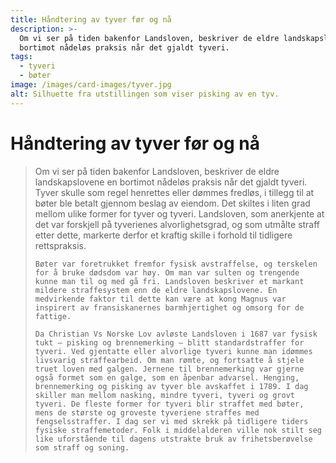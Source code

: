 ```yaml
---
title: Håndtering av tyver før og nå
description: >-
  Om vi ser på tiden bakenfor Landsloven, beskriver de eldre landskapslovene en
  bortimot nådeløs praksis når det gjaldt tyveri.
tags:
  - tyveri
  - bøter
image: /images/card-images/tyver.jpg
alt: Silhuette fra utstillingen som viser pisking av en tyv.
---
```



 
# Håndtering av tyver før og nå

<Spacer height={10} />

<Blockquote 
    quote = '«Det er forståelig at noen som ikke kan få seg arbeid til livsopphold, stjeler mat, og på den måten berger livet sitt fra sult, da skal han ikke straffes for det tjuveriet.»'
    footer = 'Tyvebolken, kapittel 1'
    />


<Spacer height={20} />

<Container stil="initial">
    Om vi ser på tiden bakenfor Landsloven, beskriver de eldre landskapslovene en bortimot nådeløs praksis når det gjaldt tyveri. 
    Tyver skulle som regel henrettes eller dømmes fredløs, i tillegg til at bøter ble betalt gjennom beslag av eiendom. Det skiltes i liten grad mellom ulike former for tyver og tyveri. Landsloven, som anerkjente at det var forskjell på tyverienes alvorlighetsgrad, og som utmålte straff etter dette, markerte derfor et kraftig skille i forhold til tidligere rettspraksis. 
    
    Bøter var foretrukket fremfor fysisk avstraffelse, og terskelen for å bruke dødsdom var høy. Om man var sulten og trengende kunne man til og med gå fri. Landsloven beskriver et markant mildere straffesystem enn de eldre landskapslovene. En medvirkende faktor til dette kan være at kong Magnus var inspirert av fransiskanernes barmhjertighet og omsorg for de fattige. 
    
    Da Christian Vs Norske Lov avløste Landsloven i 1687 var fysisk tukt – pisking og brennemerking – blitt standardstraffer for tyveri. Ved gjentatte eller alvorlige tyveri kunne man idømmes livsvarig straffearbeid. Om man rømte, og fortsatte å stjele truet loven med galgen. Jernene til brennemerking var gjerne også formet som en galge, som en åpenbar advarsel. Henging, brennemerking og pisking av tyver ble avskaffet i 1789. I dag skiller man mellom nasking, mindre tyveri, tyveri og grovt tyveri. De fleste former for tyveri blir straffet med bøter, mens de største og groveste tyveriene straffes med fengselsstraffer. I dag ser vi med skrekk på tidligere tiders fysiske straffemetoder. Folk i middelalderen ville nok stilt seg like uforstående til dagens utstrakte bruk av frihetsberøvelse som straff og soning. 
    
    
</Container>

<Spacer height={50} />

<Figure
    image="/images/tyvebolken/Bf_X_13565_01.jpg"
    title="1.	Svepe eller oksepeis fra Valdres. Skaftet er laget av en tvunnet oksepenis med jernbeslag."
    alt= "En oksepeis med jernbeslag."
    href="https://digitaltmuseum.no/0210112469500/nyere-kulturhistorie"
>
</Figure>

<Spacer height={50} />
